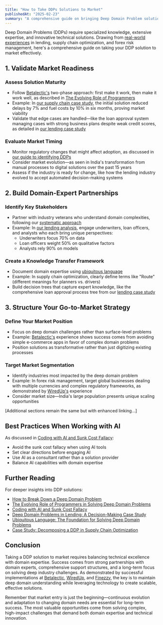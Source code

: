 ```yaml
---
title: "How to Take DDPs Solutions to Market"
publishedAt: "2025-02-23"
summary: "A comprehensive guide on bringing Deep Domain Problem solutions to market, drawing from real experiences in lending, supply chain optimization, and forex risk management."
---
```


Deep Domain Problems (DDPs) require specialized knowledge, extensive expertise, and innovative technical solutions. Drawing from [real-world experiences](/chapter/how-to-identify-deep-domain-problems-worth-solving) in lending, supply chain optimization, and forex risk management, here's a comprehensive guide on taking your DDP solution to market effectively.

## 1. Validate Market Readiness

### Assess Solution Maturity

- Follow [Betalectic's](https://betalectic.com) two-phase approach: first make it work, then make it work well, as described in [The Evolving Role of Programmers](/chapter/the-evolving-role-of-programmers-in-solving-deep-domain-problems)
- Example: In [our supply chain case study](/chapter/case-study-breakdown-a-ddp), the initial solution reduced delays by 7% and fuel costs by 10% in six months, proving market viability
- Validate that edge cases are handled—like the loan approval system managing cases with strong business plans despite weak credit scores, as detailed in [our lending case study](/chapter/deep-domain-problems-in-lending-a-decision-making-case-study)

### Evaluate Market Timing

- Monitor regulatory changes that might affect adoption, as discussed in [our guide to identifying DDPs](/chapter/how-to-identify-deep-domain-problems-worth-solving)
- Consider market evolution—as seen in India's transformation from manual processes to digital solutions over the past 15 years
- Assess if the industry is ready for change, like how the lending industry evolved to accept automated decision-making systems

## 2. Build Domain-Expert Partnerships

### Identify Key Stakeholders

- Partner with industry veterans who understand domain complexities, following our [systematic approach](/chapter/how-to-break-down-a-deep-domain-problem)
- Example: In [our lending analysis](/chapter/deep-domain-problems-in-lending-a-decision-making-case-study), engage underwriters, loan officers, and analysts who each bring unique perspectives:
  - Underwriters focus 70% on data
  - Loan officers weight 50% on qualitative factors
  - Analysts rely 90% on models

### Create a Knowledge Transfer Framework

- Document domain expertise using [ubiquitous language](/chapter/ubiquitous-language-the-foundation-for-solving-deep-domain-problems)
- Example: In supply chain optimization, clearly define terms like "Route" (different meanings for planners vs. drivers)
- Build decision trees that capture expert knowledge, like the comprehensive loan approval process tree from our [lending case study](/chapter/deep-domain-problems-in-lending-a-decision-making-case-study)

## 3. Structure Your Go-to-Market Strategy

### Define Your Market Position

- Focus on deep domain challenges rather than surface-level problems
- Example: [Betalectic's](https://betalectic.com) experience shows success comes from avoiding simple e-commerce apps in favor of complex domain problems
- Position solutions as transformative rather than just digitizing existing processes

### Target Market Segmentation

- Identify industries most impacted by the deep domain problem
- Example: In forex risk management, target global businesses dealing with multiple currencies and complex regulatory frameworks, as demonstrated by [WiredUp's](https://www.wiredup.in) experience
- Consider market size—India's large population presents unique scaling opportunities

[Additional sections remain the same but with enhanced linking...]

## Best Practices When Working with AI

As discussed in [Coding with AI and Sunk Cost Fallacy](/chapter/coding-with-ai-and-sunk-cost-fallacy):

- Avoid the sunk cost fallacy when using AI tools
- Set clear directions before engaging AI
- Use AI as a consultant rather than a solution provider
- Balance AI capabilities with domain expertise

## Further Reading

For deeper insights into DDP solutions:

- [How to Break Down a Deep Domain Problem](/chapter/how-to-break-down-a-deep-domain-problem)
- [The Evolving Role of Programmers in Solving Deep Domain Problems](/chapter/the-evolving-role-of-programmers-in-solving-deep-domain-problems)
- [Coding with AI and Sunk Cost Fallacy](/chapter/coding-with-ai-and-sunk-cost-fallacy)
- [Deep Domain Problems in Lending: A Decision-Making Case Study](/chapter/deep-domain-problems-in-lending-a-decision-making-case-study)
- [Ubiquitous Language: The Foundation for Solving Deep Domain Problems](/chapter/ubiquitous-language-the-foundation-for-solving-deep-domain-problems)
- [Case Study: Decomposing a DDP in Supply Chain Optimization](/chapter/case-study-breakdown-a-ddp)

## Conclusion

Taking a DDP solution to market requires balancing technical excellence with domain expertise. Success comes from strong partnerships with domain experts, comprehensive support structures, and a long-term focus on solving deep industry challenges. As demonstrated by successful implementations at [Betalectic](https://betalectic.com), [WiredUp](https://www.wiredup.in), and [Finezzy](https://finezzy.com), the key is to maintain deep domain understanding while leveraging technology to create scalable, effective solutions.

Remember that market entry is just the beginning—continuous evolution and adaptation to changing domain needs are essential for long-term success. The most valuable opportunities come from solving complex, high-impact challenges that demand both domain expertise and technical innovation.
